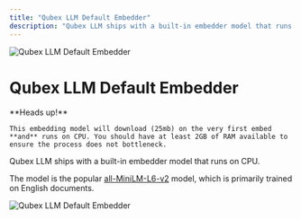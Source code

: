 ```yaml
---
title: "Qubex LLM Default Embedder"
description: "Qubex LLM ships with a built-in embedder model that runs on CPU"
---
```



<Image
  src="/images/Qubex LLM-setup/embedder-configuration/local/built-in/header-image.png"
  height={1080}
  width={1920}
  quality={100}
  alt="Qubex LLM Default Embedder"
/>

# Qubex LLM Default Embedder

<Callout type="warning" emoji="️⚠️">
  **Heads up!**

    This embedding model will download (25mb) on the very first embed **and** runs on CPU. You should have at least 2GB of RAM available to ensure the process does not bottleneck.

</Callout>

Qubex LLM ships with a built-in embedder model that runs on CPU.

The model is the popular [all-MiniLM-L6-v2](https://huggingface.co/sentence-transformers/all-MiniLM-L6-v2) model, which is primarily trained on English documents.

<Image
  src="/images/Qubex LLM-setup/embedder-configuration/local/built-in/default-embedder.png"
  height={1080}
  width={1920}
  quality={100}
  alt="Qubex LLM Default Embedder"
/>
